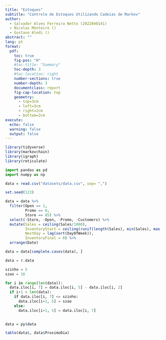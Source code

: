 ```yaml
---
title: "Estoques"
subtitle: "Controle de Estoques Utilizando Cadeias de Markov"
author:
  - Salvador Alves Ferreira Netto (2022040141)
  - Nicolas Monteiro ()
  - Gustavo Aledi ()
abstract: ""
lang: pt
format: 
  pdf:
    toc: true
    fig-pos: "H"
    #toc-title: "Summary"
    toc-depth: 3
    #toc-location: right
    number-sections: true
    number-depth: 3
    documentclass: report
    fig-cap-location: top
    geometry:
      - top=3cm
      - left=3cm
      - right=2cm
      - bottom=2cm
execute:
  echo: false
  warning: false
  output: false
---
```


```r
library(tidyverse)
library(markovchain)
library(igraph)
library(reticulate)
```

```python
import pandas as pd
import numpy as np 
```

```r
data = read.csv("datasets/data.csv", sep= ",")

set.seed(123)

data = data %>% 
  filter(Open == 1,
         Promo == 0,
         Store == 85) %>% 
  select(-Store, -Open, -Promo, -Customers) %>% 
  mutate(Sales = ceiling(Sales/1000),
         InventoryStart = ceiling(runif(length(Sales), min(Sales), max(Sales))),
         NextDay = lag(sort(DayOfWeek)),
         InventoryFinal = 0) %>% 
  arrange(Date)

data = data[complete.cases(data), ]
```

```python
data = r.data

szinho = 5
szao = 16

for i in range(len(data)):
  data.iloc[i, 7] = data.iloc[i, 5] - data.iloc[i, 2]
  if i+1 < len(data):
    if data.iloc[i, 7] <= szinho:
      data.iloc[i+1, 5] = szao
    else:
      data.iloc[i+1, 5] = data.iloc[i, 7]
  
```

```r
data = py$data
```

```r
table(data$, data$ProximoDia)
```














